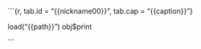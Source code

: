 
<br>

```{r, tab.id = "{{nickname00}}", tab.cap = "{{caption}}"}

load("{{path}}") 
obj$print

```

<br>
